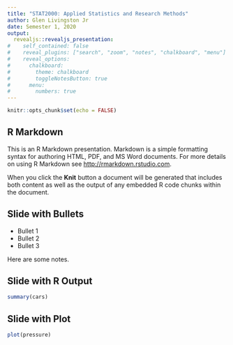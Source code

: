 ```yaml
---
title: "STAT2000: Applied Statistics and Research Methods"
author: Glen Livingston Jr
date: Semester 1, 2020
output: 
  revealjs::revealjs_presentation:
#    self_contained: false
#    reveal_plugins: ["search", "zoom", "notes", "chalkboard", "menu"]
#    reveal_options:
#      chalkboard: 
#        theme: chalkboard
#        toggleNotesButton: true
#      menu:
#        numbers: true
---
```


```r
knitr::opts_chunk$set(echo = FALSE)
```

## R Markdown

This is an R Markdown presentation. Markdown is a simple formatting syntax for authoring HTML, PDF, and MS Word documents. For more details on using R Markdown see <http://rmarkdown.rstudio.com>.

When you click the **Knit** button a document will be generated that includes both content as well as the output of any embedded R code chunks within the document.

## Slide with Bullets

- Bullet 1
- Bullet 2
- Bullet 3

<aside class="notes">
Here are some notes.
</aside>

## Slide with R Output

```r
summary(cars)
```

## Slide with Plot

```r
plot(pressure)
```
